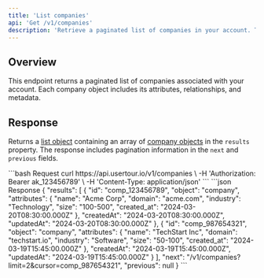 ```yaml
---
title: 'List companies'
api: 'Get /v1/companies'
description: 'Retrieve a paginated list of companies in your account. The response includes company details and pagination information.'
---
```


## Overview

This endpoint returns a paginated list of companies associated with your account. Each company object includes its attributes, relationships, and metadata.

## Response

Returns a [list object](/api-reference/pagination#the-list-object) containing an array of [company objects](/api-reference/companies/model) in the `results` property. The response includes pagination information in the `next` and `previous` fields.

<RequestExample>
  ```bash Request
  curl https://api.usertour.io/v1/companies \
  -H 'Authorization: Bearer ak_123456789' \
  -H 'Content-Type: application/json'
  ```
</RequestExample>

<ResponseExample>
  ```json Response
  {
    "results": [
      {
        "id": "comp_123456789",
        "object": "company",
        "attributes": {
          "name": "Acme Corp",
          "domain": "acme.com",
          "industry": "Technology",
          "size": "100-500",
          "created_at": "2024-03-20T08:30:00.000Z"
        },
        "createdAt": "2024-03-20T08:30:00.000Z",
        "updatedAt": "2024-03-20T08:30:00.000Z"
      },
      {
        "id": "comp_987654321",
        "object": "company",
        "attributes": {
          "name": "TechStart Inc",
          "domain": "techstart.io",
          "industry": "Software",
          "size": "50-100",
          "created_at": "2024-03-19T15:45:00.000Z"
        },
        "createdAt": "2024-03-19T15:45:00.000Z",
        "updatedAt": "2024-03-19T15:45:00.000Z"
      }
    ],
    "next": "/v1/companies?limit=2&cursor=comp_987654321",
    "previous": null
  }
  ```
</ResponseExample>